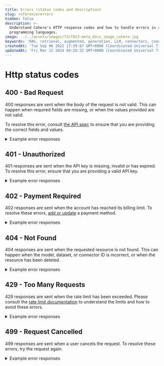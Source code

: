 ```yaml
---
title: Errors (status codes and description)
slug: reference/errors
hidden: false
description: >-
  Understand Cohere's HTTP response codes and how to handle errors in various
  programming languages.
image: ../../assets/images/72cf813-meta_docs_image_cohere.jpg
keywords: 'RAG, retrieval, augmented, generation, LLM, connectors, connector, langchain'
createdAt: 'Tue Sep 06 2022 17:39:07 GMT+0000 (Coordinated Universal Time)'
updatedAt: 'Fri Mar 15 2024 04:29:33 GMT+0000 (Coordinated Universal Time)'
---
```


# Http status codes

## 400 - Bad Request

400 responses are sent when the body of the request is not valid. This can happen when required fields are missing, or when the values provided are not valid.

To resolve this error, consult [the API spec](https://docs.cohere.com/reference/about) to ensure that you are providing the correct fields and values. 

<details>
    <summary>Example error responses</summary>
    |message|
    |---|
    |invalid request: list of documents must not be empty|
    |invalid request: prompt must be at least 1 token long.|
    |too many tokens: total number of tokens in the prompt cannot exceed 4081 - received 4292. Try using a shorter prompt, or enabling prompt truncating. See https://docs.cohere.com/reference/generate for more details.|
    |invalid request: valid input_type must be provided with the provided model|
    |system turn must be the first in the list|
    |invalid request: all elements in history must have a message.|
    |invalid request: message must be at least 1 token long or tool results must be specified.|
    |invalid request: query must not be empty or be only whitespace|
    |invalid request: model 'command-r' is not supported by the generate API|
    |invalid request: cannot specify both frequency_penalty and presence_penalty.|
    |invalid request: only one of 'presence_penalty' and 'frequency_penalty' can be specified for this model.|
    |message must not be empty in a turn|
    |too many tokens: max tokens must be less than or equal to 4096, the maximum output for this model - received 8192.|
    |invalid request: response_format is not supported with RAG.|
    |too many tokens: size limit exceeded by 11326 tokens. Try using shorter or fewer inputs, or setting prompt_truncation='AUTO'.|
    |invalid request: number of total max chunks (number of documents * max chunks per doc) must be less than 10000|
    |invalid request: min classes for classify request is 2 - received 0|
    |invalid request: Invalid role in chat_history at index 2. Role must be one of the following: User, Chatbot, System, Tool|
    |invalid request: total number of texts must be at most 96 - received 104|
    |invalid request: temperature must be between 0 and 1.0 inclusive.|
    |invalid request: presence_penalty must be between 0 and 1 inclusive.|
    |invalid request: text must be longer than 250 characters|
    |invalid request: inputs contains an element that is the empty string at index 0|
    |multi step limit reached - set a higher limit|
    |invalid request: return_top_n is invalid, value must be between 1 and 4|
    |invalid request: document at index 0 cannot be empty|
    |embedding_types parameter is required|
    |finetuneID is not a valid UUID: ''|
    |invalid request: tool names can only contain certain characters (A-Za-z0-9_) and can't begin with a digit (provided name: 'xyz').|
    |invalid json syntax: invalid character '\a' in string literal|
    |invalid request: RAG is not supported for this model.|
    |tool call id not found in previous tool calls|
    |invalid request: each unique label must have at least 2 examples. Not enough examples for: awr_report, create_user, tablespace_usage|
    |invalid request: multi step is not supported by the provided model: command.|
    |invalid request: invalid API version was passed in, for more information please refer to https://docs.cohere.com/versioning-reference|
    |document does not have a 'snippet' or a 'text' field that can be used for chunking and reranking|
    |finetuned model with name xyz is not ready for serving|
    |invalid request: required 'text' param is missing or empty.|
    |invalid request: rank_fields cannot be empty, it must either contain at least one field or be omitted|
    |schema must be an object|
    |a model parameter is required for this endpoint.|
    |cannot have duplicate tool ids|
    |too many tokens: multi-hop prompt is too long even after truncation|
    |connectors failed with continue on failure disabled: connector xyz failed with message 'failed to get auth token: user is not authenticated for connector xyz'|
    |invalid request: the 'tool_1' tool must have at least a description, input, or output.|
    |tool call id must be provided with tool message|
    |invalid request: images must be used with input_type=image|
    |invalid request: format must be one of 'paragraph', or 'bullets'.|
    |invalid request: finetuned model is not compatible with RAG functionality|
    |required field name not found in properties|
    |property title must have a type|
    |tool call must be of type function|
    |invalid request: length must be one of 'short', 'medium', or 'long'.|
    |invalid request: duplicate document ID adfasd at index 1 and 0|
    |too many tokens: minimal context could not be added to prompt (size limit exceeded by 280 tokens)|
    |invalid request: raw prompting is not supported with the following parameter(s): connectors, documents, search_queries_only, tools.|
    |invalid request: max_tokens can only be 0 if return_likelihoods is set to 'ALL' and prompt is longer than 1 token.|
</details>

## 401 - Unauthorized

401 responses are sent when the API key is missing, invalid or has expired. To resolve this error, ensure that you are providing a valid API key.

<details>
    <summary>Example error responses</summary>
    |message|
    |---|
    |no api key supplied|
    |invalid api token|
    |Your API key has expired. Please create a production key at dashboard.cohere.com or reach out to your contact at Cohere to continue usage.|
</details>

## 402 - Payment Required

402 responses are sent when the account has reached its billing limit. To resolve these errors, [add or update](https://dashboard.cohere.com/billing?tab=payment) a payment method.

<details>
    <summary>Example error responses</summary>
    |message|
    |---|
    |Please add or update your payment method at https://dashboard.cohere.com/billing?tab=payment to continue|
    |Maximum billing reached for this API key as set in your dashboard, please go to https://dashboard.cohere.com/billing?tab=payment to increase your maximum amount to continue using this API key. Your billing capacity will reset at the beginning of next month.|
</details>

## 404 - Not Found

404 responses are sent when the requested resource is not found. This can happen when the model, dataset, or connector ID is incorrect, or when the resource has been deleted.

<details>
    <summary>Example error responses</summary>
    |message|
    |---|
    |model 'xyz' not found, make sure the correct model ID was used and that you have access to the model.|
    |404 page not found|
    |resource not found: no messages found with conversation id models|
    |failed to find org by org id|
    |connector 'web-search' not found.|
    |finetuned model xyz not found|
    |dataset with id texts not found|
    |connector '' not found.|
    |dataset with id my-dataset-id not found|
    |finetuned model xyz not found|
</details>

## 429 - Too Many Requests

429 responses are sent when the rate limit has been exceeded. Please consult the [rate limit documentation](https://docs.cohere.com/v2/docs/rate-limits) to understand the limits and how to avoid these errors.

<details>
    <summary>Example error responses</summary>
    |message|
    |---|
    |You are past the per minute request limit, please wait and try again later.|
    |You are using a Trial key, which is limited to 40 API calls / minute. You can continue to use the Trial key for free or upgrade to a Production key with higher rate limits at 'https://dashboard.cohere.com/api-keys'. Contact us on 'https://discord.gg/XW44jPfYJu' or email us at support@cohere.com with any questions|
    |Please wait and try again later|
    |trial token rate limit exceeded, limit is 100000 tokens per minute|
</details>

## 499 - Request Cancelled

499 responses are sent when a user cancels the request. To resolve these errors, try the request again.

<details>
    <summary>Example error responses</summary>
    |message|
    |---|
    |request cancelled|
    |streaming error - scroll down for more streaming errors|
    |failed to get rerank inference: request cancelled|
    |request cancelled by user|
</details>
